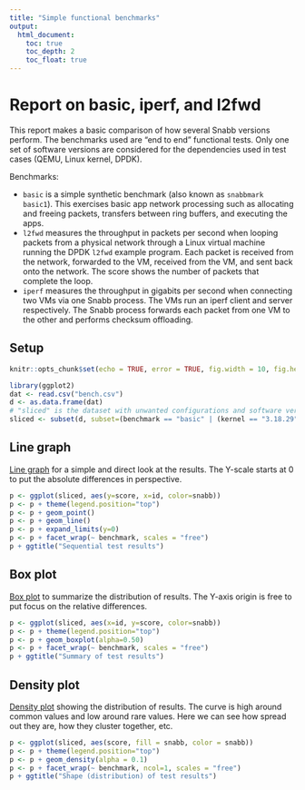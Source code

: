 ```yaml
---
title: "Simple functional benchmarks"
output:
  html_document:
    toc: true
    toc_depth: 2
    toc_float: true
---
```


# Report on basic, iperf, and l2fwd

This report makes a basic comparison of how several Snabb versions perform. The benchmarks used are "end to end" functional tests. Only one set of software versions are considered for the dependencies used in test cases (QEMU, Linux kernel, DPDK).

Benchmarks:

* `basic` is a simple synthetic benchmark (also known as `snabbmark basic1`). This exercises basic app network processing such as allocating and freeing packets, transfers between ring buffers, and executing the apps.
* `l2fwd` measures the throughput in packets per second when looping packets from a physical network through a Linux virtual machine running the DPDK `l2fwd` example program. Each packet is received from the network, forwarded to the VM, received from the VM, and sent back onto the network. The score shows the number of packets that complete the loop.
* `iperf` measures the throughput in gigabits per second when connecting two VMs via one Snabb process. The VMs run an iperf client and server respectively. The Snabb process forwards each packet from one VM to the other and performs checksum offloading.

## Setup

```r
knitr::opts_chunk$set(echo = TRUE, error = TRUE, fig.width = 10, fig.height = 6)
```

```r
library(ggplot2)
dat <- read.csv("bench.csv")
d <- as.data.frame(dat)
# "sliced" is the dataset with unwanted configurations and software versions excluded
sliced <- subset(d, subset=(benchmark == "basic" | (kernel == "3.18.29" & qemu == "2.4.1" & (is.na(config) | config == "base") & (is.na(dpdk) | dpdk == "16.04"))))
```

## Line graph

[Line graph](https://en.wikipedia.org/wiki/Line_graph) for a simple and direct look at the results. The Y-scale starts at 0 to put the absolute differences in perspective.

```r
p <- ggplot(sliced, aes(y=score, x=id, color=snabb))
p <- p + theme(legend.position="top")
p <- p + geom_point()
p <- p + geom_line()
p <- p + expand_limits(y=0)
p <- p + facet_wrap(~ benchmark, scales = "free")
p + ggtitle("Sequential test results")
```

## Box plot

[Box plot](https://en.wikipedia.org/wiki/Box_plot) to summarize the distribution of results. The Y-axis origin is free to put focus on the relative differences.
```r
p <- ggplot(sliced, aes(x=id, y=score, color=snabb))
p <- p + theme(legend.position="top")
p <- p + geom_boxplot(alpha=0.50)
p <- p + facet_wrap(~ benchmark, scales = "free")
p + ggtitle("Summary of test results")
```

## Density plot

[Density plot](https://en.wikipedia.org/wiki/Density_estimation) showing the distribution of results. The curve is high around common values and low around rare values. Here we can see how spread out they are, how they cluster together, etc.

```r
p <- ggplot(sliced, aes(score, fill = snabb, color = snabb))
p <- p + theme(legend.position="top")
p <- p + geom_density(alpha = 0.1)
p <- p + facet_wrap(~ benchmark, ncol=1, scales = "free")
p + ggtitle("Shape (distribution) of test results")
```

